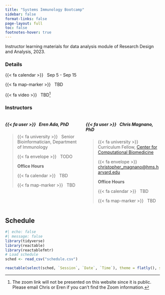 ```yaml
---
title: "Systems Immunology Bootcamp"
sidebar: false
format-links: false
page-layout: full
toc: false
footnotes-hover: true
---
```


Instructor learning materials for data analysis module of Research Design and Analysis, 2023. 

### Details {.unnumbered}

{{< fa calendar >}} &nbsp; Sep 5 - Sep 15

{{< fa map-marker >}} &nbsp; TBD

{{< fa video >}} &nbsp; TBD[^1]

[^1]: The zoom link will not be presented on this website since it is public. Please email Chris or Eren if you can't find the Zoom information. 

### Instructors {.unnumbered}

:::: {.columns}

::: {.column width="50%"}
##### {{< fa user >}} &nbsp; Eren Ada, PhD
>
>{{< fa university >}} &nbsp; Senior Bioinformatician, Department of Immunology
>
> {{< fa envelope >}} &nbsp; TODO
>
> **Office Hours**
> 
> {{< fa calendar >}} &nbsp; TBD
>
> {{< fa map-marker >}} &nbsp; TBD

:::

::: {.column width="50%"}
##### {{< fa user >}} &nbsp; Chris Magnano, PhD
>
> {{< fa university >}} &nbsp; Curriculum Fellow, [Center for Computational Biomedicine](https://computationalbiomed.hms.harvard.edu/)
>
> {{< fa envelope >}} &nbsp; <a href="mailto:christopher_magnano@hms.harvard.edu">christopher_magnano@hms.harvard.edu</a>
>
> **Office Hours**
>
> {{< fa calendar >}} &nbsp; TBD
>
> {{< fa map-marker >}} &nbsp; TBD

:::

:::

## Schedule

```r
#| echo: false
#| message: false
library(tidyverse)
library(reactable)
library(reactablefmtr)
# Load schedule 
sched <- read_csv("schedule.csv")

reactable(select(sched, `Session`, `Date`, `Time`), theme = flatly(), sortable = FALSE)
```
